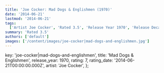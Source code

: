 ```yaml
---
title: 'Joe Cocker: Mad Dogs & Englishmen (1970)'
date: '2014-06-21'
lastmod: '2014-06-21'
tags:
  ['Artist Joe Cocker', 'Rated 3.5', 'Release Year 1970', 'Release Decade 1970']
summary: 'Rated 3.5'
authors: ['default']
images: ['/content/images/joe-cocker|mad-dogs-and-englishmen.jpg']
---
```


  key: 'joe-cocker|mad-dogs-and-englishmen',
  title: 'Mad Dogs & Englishmen',
  release_year: 1970,
  rating: 7,
  rating_date: '2014-06-21T00:00:00.000Z',
  artist: 'Joe Cocker',
};

<MusicRating data={data} />
